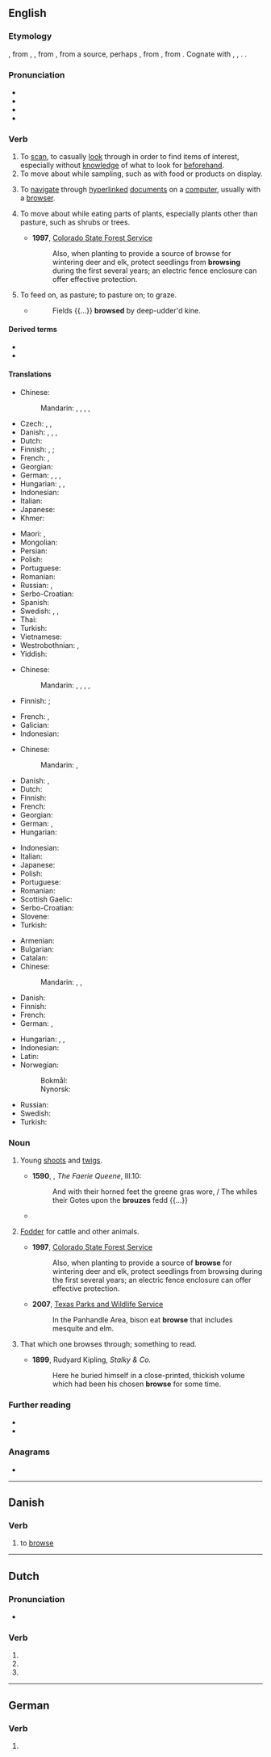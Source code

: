 ==English==

===Etymology===
{{inh|en|enm|browsen}}, from {{der|en|fro|brouster}}, {{m|fro|broster||to nibble off buds, sprouts, and bark; browse}}, from {{m|fro|brost||a sprout, shoot, bud}}, from a {{der|en|gem}} source, perhaps {{der|en|frk|*brust||shoot, bud}}, from {{der|en|gem-pro|*brustiz||bud, shoot}}, from {{der|en|ine-pro|*bʰrews-||to swell, sprout}}. Cognate with {{cog|bar|Bross}}, {{m|bar|Brosst||a bud}}, {{cog|osx|brustian||to sprout}}. {{doublet|en|brut|breast|brush}}.

===Pronunciation===
* {{IPA|en|/bɹaʊz/}}
* {{audio|en|en-us-browse.ogg|Audio (US)}}
* {{homophones|en|brows}}
* {{rhymes|en|aʊz}}

===Verb===
{{en-verb}}

# To [[scan]], to casually [[look]] through in order to find items of interest, especially without [[knowledge]] of what to look for [[beforehand]].
# To move about while sampling, such as with food or products on display.
# {{lb|en|transitive|computing}} To [[navigate]] through [[hyperlinked]] [[document]]s on a [[computer]], usually with a [[browser]].
# {{lb|en|intransitive|of an animal}} To move about while eating parts of plants, especially plants other than pasture, such as shrubs or trees.
#* '''1997''', [https://web.archive.org/web/20100611165037/http://csfs.colostate.edu/pdfs/wildlife_values.pdf Colorado State Forest Service]
#*: Also, when planting to provide a source of browse for wintering deer and elk, protect seedlings from '''browsing''' during the first several years; an electric fence enclosure can offer effective protection.
# {{lb|en|archaic|transitive}} To feed on, as pasture; to pasture on; to graze.
#* {{RQ:Tennyson GD}}
#*: Fields {{...}} '''browsed''' by deep-udder'd kine.

====Derived terms====
* {{l|en|browser}}
* {{l|en|browsable}}

====Translations====
{{trans-top|scan, casually look through}}
* Chinese:
*: Mandarin: {{t|cmn|[[隨便]][[看]]}}, {{t|cmn|[[随便]][[看]]|tr=suíbiàn kàn}}, {{t+|cmn|閒逛}}, {{t+|cmn|闲逛|tr=xiánguàng}}, {{t|cmn|逛一逛|tr=guàngyīguàng}}
* Czech: {{t|cs|prohlížet si}}, {{t+|cs|skenovat|impf}}, {{t|cs|bloudit očima}}
* Danish: {{t+|da|skimme}} {{qualifier|very quickly}}, {{t|da|gennemse}} {{qualifier|thoroughly}}, {{t|da|bladre}} {{qualifier|books or documents}}, {{t|da|ose}} {{qualifier|in a shop}}
* Dutch: {{t+|nl|doorbladeren}}
* Finnish: {{t+|fi|katsella}}, {{t+|fi|tutkailla}}; {{t+|fi|selailla}} {{qualifier|of media}}
* French: {{t+|fr|feuilleter}}, {{t+|fr|parcourir}}
* Georgian: {{t|ka|დათვალიერება}}
* German: {{t+|de|blättern}}, {{t+|de|durchsuchen}}, {{t+|de|stöbern}}, {{t+|de|durchstöbern}}
* Hungarian: {{t|hu|átböngész}}, {{t+|hu|böngész}}, {{t+|hu|tallózik}}
* Indonesian: {{t+|id|lihat|alt=melihat-lihat}}
* Italian: {{t+|it|osservare}}
* Japanese: {{t-needed|ja}}
* Khmer: {{t-needed|km}}
{{trans-mid}}
* Maori: {{t|mi|pūtirotiro}}, {{t|mi|whakaraprapa}}
* Mongolian: {{t-needed|mn}}
* Persian: {{t+|fa|مرور|tr=morur|sc=fa-Arab}}
* Polish: {{t+|pl|przeglądać|impf}}
* Portuguese: {{t+|pt|observar}}
* Romanian: {{t+|ro|răsfoi}}
* Russian: {{t+|ru|просма́тривать|impf}}, {{t+|ru|просмотре́ть|pf}}
* Serbo-Croatian: {{t|sh|прегледати|tr=pregledati|sc=Cyrl}}
* Spanish: {{t+|es|navegar}}
* Swedish: {{t+|sv|bläddra}}, {{t+|sv|ögna}}, {{t+|sv|ögna igenom}}
* Thai: {{t-needed|th}}
* Turkish: {{t+|tr|gözden geçirmek}}
* Vietnamese: {{t-needed|vi}}
* Westrobothnian: {{t|gmq-bot|blaver}}, {{t|gmq-bot|blâda}}
* Yiddish: {{t|yi|אַדורכן|sc=Hebr}}
{{trans-bottom}}

{{trans-top|move about while sampling}}
* Chinese:
*: Mandarin: {{t|cmn|[[隨便]][[看]]}}, {{t|cmn|[[随便]][[看]]|tr=suíbiàn kàn}}, {{t+|cmn|閒逛}}, {{t+|cmn|闲逛|tr=xiánguàng}}, {{t|cmn|逛一逛|tr=guàngyīguàng}}
* Finnish: {{t+|fi|kierrellä}}; {{t+|fi|maistella}} {{qualifier|of food and drink}}
{{trans-mid}}
* French: {{t+|fr|parcourir}}, {{t+|fr|regarder}}
* Galician: {{t|gl|petiscar}}
* Indonesian: {{t+|id|ramban}}
{{trans-bottom}}

{{trans-top|navigate through hyperlinked documents}}
* Chinese:
*: Mandarin: {{t+|cmn|瀏覽}}, {{t+|cmn|浏览|tr=liúlǎn}}
* Danish: {{t|da|browse}}, {{t|da|gennemblade}}
* Dutch: {{t+|nl|surfen}}
* Finnish: {{t+|fi|selata}}
* French: {{t+|fr|naviguer}}
* Georgian: {{t|ka|დათვალიერება}}
* German: {{t+|de|browsen}}, {{t+|de|surfen}}
* Hungarian: {{t+|hu|böngészik}}
{{trans-mid}}
* Indonesian: {{t+|id|menjelajah}}
* Italian: {{t+|it|navigare}}
* Japanese: {{t+|ja|閲覧|alt=閲覧する|tr=えつらんする, etsuran suru|sc=Jpan}}
* Polish: {{t+|pl|przeglądać|impf}}
* Portuguese: {{t+|pt|navegar}}
* Romanian: {{t+|ro|naviga}}
* Scottish Gaelic: {{t|gd|brabhsaich}}
* Serbo-Croatian: {{t+|sh|pregledati|impf}}
* Slovene: {{t|sl|brskati|impf}}
* Turkish: {{t+|tr|göz atmak}}
{{trans-bottom}}

{{trans-top|move about while eating parts of plants}}
* Armenian: {{t+|hy|արածել}}
* Bulgarian: {{t+|bg|паса}}
* Catalan: {{t+|ca|brostejar}}
* Chinese:
*: Mandarin: {{t|cmn|吃草|tr=chīcǎo}}, {{t|cmn|[[啃]][[綠葉]]}}, {{t|cmn|[[啃]][[绿叶]]|tr=kěn lǜyè}}
* Danish: {{t|da|græsse}}
* Finnish: {{t+|fi|laiduntaa}}
* French: {{t+|fr|brouter}}
* German: {{t+|de|grasen}}, {{t+|de|äsen}}
{{trans-mid}}
* Hungarian: {{t+|hu|legel}}, {{t|hu|legelész}}, {{t+|hu|legelészik}}
* Indonesian: {{t+|id|ramban}}
* Latin: {{t|la|tondeō}}
* Norwegian:
*: Bokmål: {{t|nb|beite}}
*: Nynorsk: {{t|nn|beite}}
* Russian: {{t+|ru|пастись|impf|sc=Cyrl}}
* Swedish: {{t+|sv|beta}}
* Turkish: {{t+|tr|otlamak}}
{{trans-bottom}}

===Noun===
{{en-noun|~}}

# {{lb|en|uncountable}} Young [[shoot]]s and [[twig]]s.
#* '''1590''', {{w|Edmund Spenser}}, ''The Faerie Queene'', III.10:
#*: And with their horned feet the greene gras wore, / The whiles their Gotes upon the '''brouzes''' fedd {{...}}
#* {{RQ:Dryden Metamorphoses|passage=Sheep, goats, and oxen, and the nobler steed, / On '''browz''', and corn, and flowery meadows feed.}}
# {{lb|en|uncountable}} [[fodder|Fodder]] for cattle and other animals.
#* '''1997''', [https://web.archive.org/web/20100611165037/http://csfs.colostate.edu/pdfs/wildlife_values.pdf Colorado State Forest Service]
#*: Also, when planting to provide a source of '''browse''' for wintering deer and elk, protect seedlings from browsing during the first several years; an electric fence enclosure can offer effective protection.
#* '''2007''', [http://www.tpwd.state.tx.us/learning/resources/activities/bison/bisonfood1.phtml Texas Parks and Wildlife Service]
#*: In the Panhandle Area, bison eat '''browse''' that includes mesquite and elm.
# {{lb|en|countable}} That which one browses through; something to read.
#* '''1899''', Rudyard Kipling, ''Stalky & Co.''
#*: Here he buried himself in a close-printed, thickish volume which had been his chosen '''browse''' for some time.

===Further reading===
* {{R:Webster 1913}}
* {{R:Century 1911}}

===Anagrams===
* {{anagrams|en|a=beorsw|Bowers|Bowser|bowers|bowres|bowser}}

----

==Danish==

===Verb===
{{head|da|verb|imperative|brows|present|browser|past|browsede|past participle|browset}}

# {{lb|da|computing}} to [[browse]]

----

==Dutch==

===Pronunciation===
* {{audio|nl|Nl-browse.ogg|Audio}}

===Verb===
{{head|nl|verb form}}

# {{nl-verb form of|p=1|n=sg|t=pres|m=ind|browsen}}
# {{nl-verb form of|n=sg|t=pres|m=subj|browsen}}
# {{nl-verb form of|m=imp|browsen}}

----

==German==

===Verb===
{{head|de|verb form}}

# {{verb form of|de|browsen||1|s|pres|;|1//3|s|sub|I|;|s|imp}}